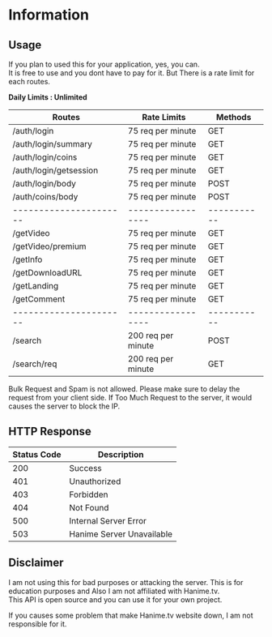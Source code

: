 
# Information

## Usage

If you plan to used this for your application, yes, you can.  
It is free to use and you dont have to pay for it. But There is a rate limit for each routes.

**Daily Limits : Unlimited**

| **Routes**             | **Rate Limits**    | **Methods** |
| ---------------------- | ------------------ | ----------- |
| /auth/login            | 75 req per minute  | GET         |
| /auth/login/summary    | 75 req per minute  | GET         |
| /auth/login/coins      | 75 req per minute  | GET         |
| /auth/login/getsession | 75 req per minute  | GET         |
| /auth/login/body       | 75 req per minute  | POST        |
| /auth/coins/body       | 75 req per minute  | POST        |
| ---------------------- | -----------------  | ----------- |
| /getVideo              | 75 req per minute  | GET         |
| /getVideo/premium      | 75 req per minute  | GET         |
| /getInfo               | 75 req per minute  | GET         |
| /getDownloadURL        | 75 req per minute  | GET         |
| /getLanding            | 75 req per minute  | GET         |
| /getComment            | 75 req per minute  | GET         |
| ---------------------- | -----------------  | ----------- |
| /search                | 200 req per minute | POST        |
| /search/req            | 200 req per minute | GET         |

<Callout type="warning" emoji="⚠️">
  Bulk Request and Spam is not allowed. Please make sure to delay the request
  from your client side. If Too Much Request to the server, it would causes the
  server to block the IP.
</Callout>  

## HTTP Response

| **Status Code** | **Description**           |
| --------------- | ------------------------- |
| 200             | Success                   |
| 401             | Unauthorized              |
| 403             | Forbidden                 |
| 404             | Not Found                 |
| 500             | Internal Server Error     |
| 503             | Hanime Server Unavailable |  

## Disclaimer

I am not using this for bad purposes or attacking the server. This is for education purposes and Also I am not affiliated with Hanime.tv.  
This API is open source and you can use it for your own project.  

If you causes some problem that make Hanime.tv website down, I am not responsible for it.